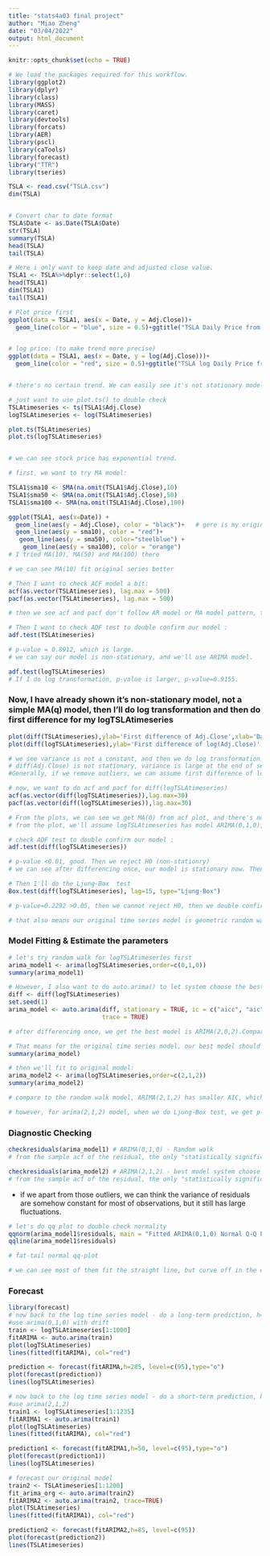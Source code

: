 ```yaml
---
title: "stats4a03 final project"
author: "Miao Zheng"
date: "03/04/2022"
output: html_document
---
```


```r
knitr::opts_chunk$set(echo = TRUE)
```


```r

# We load the packages required for this workflow.
library(ggplot2)
library(dplyr)
library(class)
library(MASS)
library(caret)
library(devtools)
library(forcats)
library(AER)
library(pscl)
library(caTools)
library(forecast)
library("TTR")
library(tseries)
```


```r
TSLA <- read.csv("TSLA.csv")
dim(TSLA)


# Convert char to date format
TSLA$Date <- as.Date(TSLA$Date)
str(TSLA)
summary(TSLA)
head(TSLA)
tail(TSLA)

```



```r
# Here i only want to keep date and adjusted close value.
TSLA1 <- TSLA%>%dplyr::select(1,6)
head(TSLA1)
dim(TSLA1)
tail(TSLA1)
```

```r
# Plot price first
ggplot(data = TSLA1, aes(x = Date, y = Adj.Close))+
  geom_line(color = "blue", size = 0.5)+ggtitle("TSLA Daily Price from 2016 to  2021")+ theme(plot.title = element_text(hjust = 0.5))


# log price: (to make trend more precise)
ggplot(data = TSLA1, aes(x = Date, y = log(Adj.Close)))+
  geom_line(color = "red", size = 0.5)+ggtitle("TSLA log Daily Price from 2016 to 2021")+ theme(plot.title = element_text(hjust = 0.5))


# there's no certain trend. We can easily see it's not stationary model, because mean/Variance is not constant overall.

# just want to use plot.ts() to double check 
TSLAtimeseries <- ts(TSLA1$Adj.Close)
logTSLAtimeseries <- log(TSLAtimeseries)

plot.ts(TSLAtimeseries)
plot.ts(logTSLAtimeseries)


# we can see stock price has exponential trend.
```


```r
# first, we want to try MA model:

TSLA1$sma10 <- SMA(na.omit(TSLA1$Adj.Close),10)
TSLA1$sma50 <- SMA(na.omit(TSLA1$Adj.Close),50)
TSLA1$sma100 <- SMA(na.omit(TSLA1$Adj.Close),100)

ggplot(TSLA1, aes(x=Date)) + 
  geom_line(aes(y = Adj.Close), color = "black")+   # gere is my original stock price plot
  geom_line(aes(y = sma10), color = "red")+
   geom_line(aes(y = sma50), color="steelblue") +
    geom_line(aes(y = sma100), color = "orange")
# I tried MA(10), MA(50) and MA(100) there

# we can see MA(10) fit original series better
```

```r
# Then I want to check ACF model a bit: 
acf(as.vector(TSLAtimeseries), lag.max = 500)
pacf(as.vector(TSLAtimeseries), lag.max = 500)

# then we see acf and pacf don't follow AR model or MA model pattern, then we confirm that the original model is non-stationary. 
```


```r
# Then I want to check ADF test to double confirm our model : 
adf.test(TSLAtimeseries)

# p-value = 0.8912, which is large. 
# we can say our model is non-stationary, and we'll use ARIMA model. 

adf.test(logTSLAtimeseries)
# If I do log transformation, p-value is larger, p-value=0.9155. 
```


### Now, I have already shown it's non-stationary model, not a simple MA(q) model, then I'll do log transformation and then do first difference for my logTSLAtimeseries 

```r
plot(diff(TSLAtimeseries),ylab='First difference of Adj.Close',xlab='Date')
plot(diff(logTSLAtimeseries),ylab='First difference of log(Adj.Close)',xlab='Date')

# we see variance is not a constant, and then we do log transformation to stabilise the variance of a time series. 
# diff(Adj.Close) is not stationary, variance is large at the end of series
#Generally, if we remove outliers, we can assume first difference of log(Adj.Close) is stationary, let's do some acf and pacf test. -> we can see except some of them, generally, they are in +- 0.056
```

```r
# now, we want to do acf and pacf for diff(logTSLAtimeseries)
acf(as.vector(diff(logTSLAtimeseries)),lag.max=30)
pacf(as.vector(diff(logTSLAtimeseries)),lag.max=30)

# From the plots, we can see we get MA(0) from acf plot, and there's no a specific pattern from pacf plot, then we cannot confrim AR term. - lag 19 is kind of significance, but it's also small, so we can ignore it for now.
# from the plot, we'll assume logTSLAtimeseries has model ARIMA(0,1,0), that is random walk.
```

```r
# check ADF test to double confirm our model : 
adf.test(diff(logTSLAtimeseries))

# p-value <0.01, good. Then we reject H0 (non-stationry)
# we can see after differencing once, our model is stationary now. Then we'll use arima model.
```

```r
# Then I'll do the Ljung-Box  test
Box.test(diff(logTSLAtimeseries), lag=15, type="Ljung-Box")

# p-value=0.2292 >0.05, then we cannot reject H0, then we double confirm that ther's no correlation and they're independent, then we can think our logTSLAtimeseries model is random walk.

# that also means our original time series model is geometric random walk, which should be a perfect model to predict our price. Let's do more to confirm it. 

```

### Model Fitting & Estimate the parameters
```r
# let's try random walk for logTSLAtimeseries first
arima_model1 <- arima(logTSLAtimeseries,order=c(0,1,0))
summary(arima_model1)
```

```r
# However, I also want to do auto.arima() to let system choose the best model for us to double check
diff <- diff(logTSLAtimeseries)
set.seed(1)
arima_model <- auto.arima(diff, stationary = TRUE, ic = c("aicc", "aic", "bic"), 
                          trace = TRUE)

# after differencing once, we get the best model is ARIMA(2,0,2).Compare AIC for each model, we found ARIMA(2,0,2) and ARIMA(0,0,0) have smallest AIC, which means good.

# That means for the original time series model, our best model should be ARIMA(2,1,2) with non-zero mean, or random-walk with drift.
summary(arima_model)
```

```r
# then we'll fit to original model: 
arima_model2 <- arima(logTSLAtimeseries,order=c(2,1,2))
summary(arima_model2)

# compare to the random walk model, ARIMA(2,1,2) has smaller AIC, which means it should be a better model, although we cannot see any specific pattern/clue from our acf and pacf plots, we believe there may be some constant,etc in our model, which system detect.

# however, for arima(2,1,2) model, when we do Ljung-Box test, we get p-value =0.2015 > 0.05, which support the independence assumption too. 
```

### Diagnostic Checking

```r
checkresiduals(arima_model1) # ARIMA(0,1,0) - Random walk 
# from the sample acf of the residual, the only "statistically significant" correlation is at lag 19, and it has a small correlation, then we don't thinkn there's a dependence at lag19. Except for marginal significance at lag19, the model seems to have captured the essence of the dependence in the series. 

checkresiduals(arima_model2) # ARIMA(2,1,2) - best model system choose 
# from the sample acf of the residual, the only "statistically significant" correlations are at lag 11 and lag 19, and it has a small correlation, then we don't thinkn there's a dependence at lag19. Except for marginal significance at lag11 and lag19, the model seems to have captured the essence of the dependence in the series. Ljung-Box test proved too.
```

- if we apart from those outliers, we can think the variance of residuals are somehow constant for most of observations, but it still has large fluctuations.

```r
# let's do qq plot to double check normality
qqnorm(arima_model1$residuals, main = "Fitted ARIMA(0,1,0) Normal Q-Q Plot")
qqline(arima_model1$residuals)

# fat-tail normal qq-plot 

# we can see most of them fit the straight line, but curve off in the extremities. Normal Q-Q plots shows our data have more extreme values than would be expected if they truly came from a Normal distribution.
```
### Forecast 

```r
library(forecast)
# now back to the log time series model - do a long-term prediction, h=285 days.
#use arima(0,1,0) with drift
train <- logTSLAtimeseries[1:1000]
fitARIMA <- auto.arima(train)
plot(logTSLAtimeseries)
lines(fitted(fitARIMA), col="red")

prediction <- forecast(fitARIMA,h=285, level=c(95),type="o") 
plot(forecast(prediction))
lines(logTSLAtimeseries)
```


```r
# now back to the log time series model - do a short-term prediction, h=50 days.
#use arima(2,1,2)
train1 <- logTSLAtimeseries[1:1235]
fitARIMA1 <- auto.arima(train1)
plot(logTSLAtimeseries)
lines(fitted(fitARIMA), col="red")

prediction1 <- forecast(fitARIMA1,h=50, level=c(95),type="o") 
plot(forecast(prediction1))
lines(logTSLAtimeseries)
```

```r
# forecast our original model
train2 <- TSLAtimeseries[1:1200]
fit_arima_org <- auto.arima(train2)
fitARIMA2 <- auto.arima(train2, trace=TRUE)
plot(TSLAtimeseries)
lines(fitted(fitARIMA1), col="red")

prediction2 <- forecast(fitARIMA2,h=85, level=c(95)) 
plot(forecast(prediction2))
lines(TSLAtimeseries)
```

